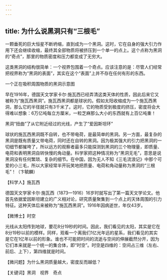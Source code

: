 ```yaml
---
---
---
```

title: 为什么说黑洞只有“三根毛”
---




一颗垂死的巨大恒星不断坍缩，直到成为一个黑洞。这时，它在自身的强大引力作用下还会继续收缩，最终其全部物质将被挤压到一个单一的点上。这个点称为黑洞的“奇点”，那里的物质密度和压力都变成了无穷大。

这类黑洞的结构很简单：一个视界包围着一个奇点。应该注意的是：尽管人们经常把视界称为“黑洞的表面”，其实在这个“表面”上并不存在任何有形的东西。

一个正在吸积周围物质的黑洞示意图



早在1916年，德国天文学家卡尔·施瓦西已经弄清这类天体的性质，因此后来它又被称为“施瓦西黑洞”。施瓦西黑洞都是球状的。假如太阳收缩成为一个施瓦西黑洞，那么它的半径就只有3千米了。这时，它的物质受到极度的挤压，密度将会大得难以想象：6万亿吨每立方厘米，一粒芝麻那么大小的东西就有上百亿吨重！

黑洞“扭曲”了从它附近经过的光线，产生了“爱因斯坦环”



球状的施瓦西黑洞既不自转，也不带电荷，是最简单的黑洞。另一方面，最复杂的黑洞是既有质量又带电荷，同时还在自转的黑洞。因为极其强大的引力把黑洞的一切细节都摧垮了，所以远方的观察者最多只能探测到黑洞的三个物理量，即质量、电荷和表明黑洞自转快慢的角动量。科学家把这种情况称为“黑洞无毛”，意思是说黑洞没有任何繁琐、复杂的细节。在中国，因为无人不知《三毛流浪记》中那个可爱的小三毛，所以大家经常半开玩笑地把质量、电荷和角动量称为黑洞的“三根毛”！（卞毓麟）





【科学人】施瓦西



德国天文学家卡尔·施瓦西（1873—1916）16岁时就写出了第一篇天文学论文。他首先依据爱因斯坦建立的广义相对论，研究质量聚集到一个点上的天体周围的引力特征。这种天体后来被称为“施瓦西黑洞”。1916年因病逝世，年仅43岁。

【微博士】时空



光线从太阳传到地球，要花8分19秒的时间。因此，我们看见的太阳，其实是它在8分19秒以前的模样。同样，观看一个离我们1亿光年远的星系，我们看见的其实是它在1亿年以前的形象。谁也不可能把时间的流逝与空间的伸展截然分开，因为它们本来就是一个统一的集合体，即“时空”。时空是四维的：空间占三维（左右、前后、上下），第四维就是时间。

【微问题】为什么黑洞质量越大，密度反而越低？

【关键词】黑洞　视界　奇点